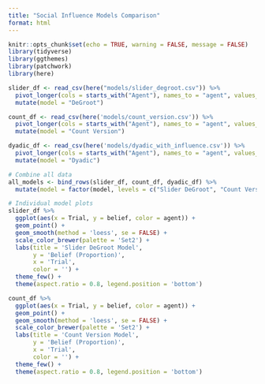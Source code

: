 ```yaml
---
title: "Social Influence Models Comparison"
format: html
---
```


```r
knitr::opts_chunk$set(echo = TRUE, warning = FALSE, message = FALSE)
library(tidyverse)
library(ggthemes)
library(patchwork)
library(here)
```

```r
slider_df <- read_csv(here("models/slider_degroot.csv")) %>%
  pivot_longer(cols = starts_with("Agent"), names_to = "agent", values_to = "belief") %>%
  mutate(model = "DeGroot")

count_df <- read_csv(here('models/count_version.csv')) %>%
  pivot_longer(cols = starts_with("Agent"), names_to = "agent", values_to = "belief") %>%
  mutate(model = "Count Version")

dyadic_df <- read_csv(here('models/dyadic_with_influence.csv')) %>%
  pivot_longer(cols = starts_with("Agent"), names_to = "agent", values_to = "belief") %>%
  mutate(model = "Dyadic")

# Combine all data
all_models <- bind_rows(slider_df, count_df, dyadic_df) %>%
  mutate(model = factor(model, levels = c("Slider DeGroot", "Count Version", "Dyadic")))
```

```r
# Individual model plots
slider_df %>%
  ggplot(aes(x = Trial, y = belief, color = agent)) +
  geom_point() +
  geom_smooth(method = 'loess', se = FALSE) +
  scale_color_brewer(palette = 'Set2') +
  labs(title = 'Slider DeGroot Model', 
       y = 'Belief (Proportion)', 
       x = 'Trial', 
       color = '') +
  theme_few() +
  theme(aspect.ratio = 0.8, legend.position = 'bottom')

count_df %>%
  ggplot(aes(x = Trial, y = belief, color = agent)) +
  geom_point() +
  geom_smooth(method = 'loess', se = FALSE) +
  scale_color_brewer(palette = 'Set2') +
  labs(title = 'Count Version Model', 
       y = 'Belief (Proportion)', 
       x = 'Trial', 
       color = '') +
  theme_few() +
  theme(aspect.ratio = 0.8, legend.position = 'bottom')



```
